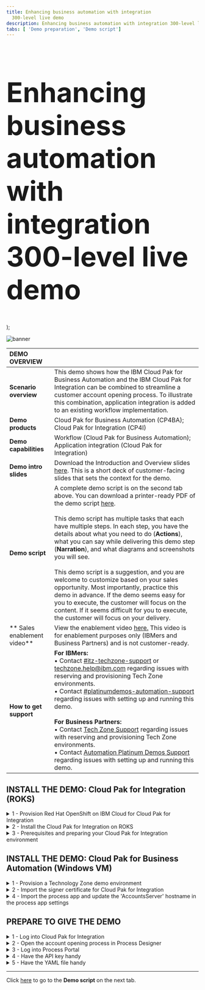 ```yaml
---
title: Enhancing business automation with integration
  300-level live demo
description: Enhancing business automation with integration 300-level live demo
tabs: [ 'Demo preparation', 'Demo script']
---
```


  <span>
    <h1 style="font-size:71px;">Enhancing business automation with integration <br/> 300-level live demo</h1>
  </span> );

![banner](./images/banner-prep.jpg)

<span id="top"></span>

| DEMO OVERVIEW | |
| :--- | :--- |
| **Scenario overview** | This demo shows how the IBM Cloud Pak for Business Automation and the IBM Cloud Pak for Integration can be combined to streamline a customer account opening process. To illustrate this combination, application integration is added to an existing workflow implementation. |
| **Demo products** | Cloud Pak for Business Automation (CP4BA); Cloud Pak for Integration (CP4I) |
| **Demo capabilities** | Workflow (Cloud Pak for Business Automation); Application integration (Cloud Pak for Integration) |
| **Demo intro slides** | Download the Introduction and Overview slides <a href="https://ibm.box.com/s/cpyk2zmgcupx4azzluh6eiks72j33ua3" target="_blank" rel="noreferrer">here</a>. This is a short deck of customer-facing slides that sets the context for the demo. |
| **Demo script** | A complete demo script is on the second tab above. You can download a printer-ready PDF of the demo script <a href="https://ibm.box.com/s/y1f2z8kkb648ci1t822vm9z6do5arc7j" target="_blank" rel="noreferrer">here</a>.<br/><br/> This demo script has multiple tasks that each have multiple steps. In each step, you have the details about what you need to do (**Actions**), what you can say while delivering this demo step (**Narration**), and what diagrams and screenshots you will see.<br/><br/>This demo script is a suggestion, and you are welcome to customize based on your sales opportunity. Most importantly, practice this demo in advance. If the demo seems easy for you to execute, the customer will focus on the content. If it seems difficult for you to execute, the customer will focus on your delivery. |
| ** Sales enablement video** | View the enablement video <a href="https://ibm.box.com/s/b2biajxlss0h5m2j378w0wc3qbcfnxrw" target="_blank" rel="noreferrer">here.</a> This video is for enablement purposes only (IBMers and Business Partners) and is not customer-ready. |
| **How to get support** | **For IBMers:** <br/>• Contact <a href="https://ibm-cloud.slack.com/archives/C0124J683GW" target="_blank" rel="noreferrer">#itz-techzone-support</a> or <a href="mailto:techzone.help@ibm.com">techzone.help@ibm.com</a> regarding issues with reserving and provisioning Tech Zone environments.<br/>• Contact <a href="https://ibm-cloud.slack.com/archives/C0216F39ACU" target="_blank" rel="noreferrer">#platinumdemos-automation-support</a> regarding issues with setting up and running this demo. <br/><br/> **For Business Partners:** <br/>• Contact <a href="mailto:techzone.help@ibm.com">Tech Zone Support</a> regarding issues with reserving and provisioning Tech Zone environments.<br/>• Contact <a href="mailto:automationplatinumdemos@ibm.com"> Automation Platinum Demos Support</a> regarding issues with setting up and running this demo. |

## **INSTALL THE DEMO: Cloud Pak for Integration (ROKS)**

<details>

<summary>1 - Provision Red Hat OpenShift on IBM Cloud for Cloud Pak for Integration</summary>

<br/>

Provision Red Hat OpenShift on IBM Cloud (ROKS) ready to install the Cloud Pak for Integration. To provision your ROKS instance, follow these steps:

<br/>

1. To provision a ROKS cluster, go <a href="https://techzone.ibm.com/my/reservations/create/62f1112aeeb0ab0017dc7608" target="_blank" rel="noreferrer">here</a> and complete the form.

<br/>

2. You will receive a confirmation email confirming the instance is provisioning.

<br/>

3. You will receive a second email once the environment is provisioned. You should expect this to take between 30 and 120 minutes. This email contains information, such as URLs, allowing you to connect to the instance. <br/><img src="https://raw.githubusercontent.com/ibm-garage-tsa/platinum-demos/master/src/pages/300-enhancing-ba-with-integration/images/prep-14.png" width="800" />

<br/>

**[Go to top](#top)**

</details>

<details>

<summary>2 - Install the Cloud Pak for Integration on ROKS</summary>

<br/>

1. Click the **Cluster URL** from the environment confirmation email. Log into IBM Cloud using your IBMid. <br/><img src="https://raw.githubusercontent.com/ibm-garage-tsa/platinum-demos/master/src/pages/300-enhancing-ba-with-integration/images/prep-15.png" width="500" />

<br/>

2. After you are logged in, click <a href="https://cloud.ibm.com/catalog/content/ibm-cp-integration-72f63273-f2f6-4e9c-8626-60fe798c57be-global" target="_blank" rel="noreferrer">here</a> to install Cloud Pak for Integration. <br/><br/> Make sure you are in an **ITZ** account (1) and the **Product version** is **2022.2.1** (2). <br/><img src="https://raw.githubusercontent.com/ibm-garage-tsa/platinum-demos/master/src/pages/300-enhancing-ba-with-integration/images/prep-16.png" width="800" />

<br/>

3. Scroll down to the **Select your cluster** section. From the list, select the **Red Hat OpenShift Cluster** (1) that you just created and click **Add project** (2). <br/><img src="https://raw.githubusercontent.com/ibm-garage-tsa/platinum-demos/master/src/pages/300-enhancing-ba-with-integration/images/prep-17.png" width="800" />

<br/>

4. Enter '**cp4i**' as the **Project** name. Click **Add**.

<br/>

5. Scroll down to the **Set the deployment values** section and toggle the **Use an existing secret?** slider to **No** (1). Enter a value for **csDefaultAdminPassword** (2). It is important that you choose a password that is 32 characters in length and is composed of only letters and numbers. You will need this password in step 12. <br/> <InlineNotification>Password validation is currently not enforced on this page. If you proceed with an invalid password, you will be able to start the installation, but it will fail. There is no way to recover from this error other than provisioning a new cluster. </InlineNotification> <br/><img src="https://raw.githubusercontent.com/ibm-garage-tsa/platinum-demos/master/src/pages/300-enhancing-ba-with-integration/images/prep-18.png" width="800" />

<br/>

6. Scroll down to **Optional deployment values**. Click the collapsible section to open them. First, we will select the appropriate parameters for this specific demo: <br/><br/> 1. **cognitiveCarRepairDemo**: Set to ‘**true**’ <br/> 2. **drivewayDentDeletionDemo**: Set to ‘**false**’ <br/> 3. **eventEnabledInsuranceDemo**: Set to ‘**false**’ <br/> 4. **mappingAssistDemo**: Set to ‘**false**’ <br/> 5. **weatherChatbotDemo**: Set to ‘**false**’ <br/><img src="https://raw.githubusercontent.com/ibm-garage-tsa/platinum-demos/master/src/pages/300-enhancing-ba-with-integration/images/prep-19.png" width="800" />

<br/>

7. Continue to change the parameters and values: <br/> <InlineNotification>If you don’t have an SMTP email server and accounts that you can use, you may sign up for a free Mailtrap.io account. Mailtrap.io is a free cloud service that mimics an SMTP server. It is used for development/demonstration purposes only. </InlineNotification>
<br/> 1. <strong>demoAPICMailServerHost</strong>: If you’re using mailtrap, leave this as '<strong>smtp.mailtrap.io</strong>.' <br/> 2. <strong>demoAPICMailServerPort</strong>: If you’re using mailtrap, leave this as '<strong>2525</strong>.' <br/> 3. <strong>demoAPICEmailAddress</strong>: If you’re using mailtrap, you can use any email address. The dummy address ’apicadmin@example.com’ is recommended. If you’re using your own mail server, use an email address that you can receive and read. <br/> 4. <strong>demoAPICMialServerUsername</strong>: Set this to your SMTP mailtrap username. This is different from your mailtrap login username and can be found by using these instructions. <br/> 5. <strong>demoAPICMailServerPassword</strong>: Set this to your SMTP mailtrap password. This is different from your mailtrap login password and can be found by using these instructions. <br/><br/> <img src="https://raw.githubusercontent.com/ibm-garage-tsa/platinum-demos/master/src/pages/300-enhancing-ba-with-integration/images/prep-20.png" width="800" />

<br/>

8. Accept the license agreement (1) and click **Install** (2) to install Cloud Pak for Integration. The installation will take up to 150 minutes. <br/><img src="https://raw.githubusercontent.com/ibm-garage-tsa/platinum-demos/master/src/pages/300-enhancing-ba-with-integration/images/prep-21.png" width="300" />

<br/>

9. You can view the progress in the Schematics progress bar (1), or check the details by clicking **View log** (2). <br/><img src="https://raw.githubusercontent.com/ibm-garage-tsa/platinum-demos/master/src/pages/300-enhancing-ba-with-integration/images/prep-22.png" width="800" />

<br/>

10. When the status is **Active**, you will be able to access Cloud Pak for Integration Platform Navigator. Select **Offering Dashboard** on the upper right corner of the page. <br/><img src="https://raw.githubusercontent.com/ibm-garage-tsa/platinum-demos/master/src/pages/300-enhancing-ba-with-integration/images/prep-23.png" width="800" />

<br/>

11. On the login page, select the **IBM provided credentials (admin only)** authentication type. <br/><img src="https://raw.githubusercontent.com/ibm-garage-tsa/platinum-demos/master/src/pages/300-enhancing-ba-with-integration/images/prep-24.png" width="800" />

<br/>

12. Use the admin username and password (1) you created in step 5, and click **Log in** (2). <br/><img src="https://raw.githubusercontent.com/ibm-garage-tsa/platinum-demos/master/src/pages/300-enhancing-ba-with-integration/images/prep-25.png" width="800" />

<br/>

13. Click **Integration instances**. <br/><img src="https://raw.githubusercontent.com/ibm-garage-tsa/platinum-demos/master/src/pages/300-enhancing-ba-with-integration/images/prep-26.png" width="800" />

<br/>

You have successfully completed cluster provisioning, installation of Cloud Pak for Integration, and deployment of API Connect and App Connect. You are ready to proceed.

<br/>

**[Go to top](#top)**

</details>

<details>

<summary>3 - Prerequisites and preparing your Cloud Pak for Integration environment</summary>

<br/>

**Deploy IBM MQ**

<br/>

In this section, you will access your ROKS cluster and install IBM MQ configured ready for App Connect.

<br/>

1. Open <a href="https://techzone.ibm.com/my/reservations" target="_blank" rel="noreferrer">My reservations</a> in **IBM Technology Zone**.

<br/>

2. Select your **CP4I ROKS** cluster. <br/><img src="https://raw.githubusercontent.com/ibm-garage-tsa/platinum-demos/master/src/pages/300-enhancing-ba-with-integration/images/prep-28.png" width="800" />

<br/>

3. Click **Open your IBM Cloud environment**. <br/><img src="https://raw.githubusercontent.com/ibm-garage-tsa/platinum-demos/master/src/pages/300-enhancing-ba-with-integration/images/prep-29.png" width="800" />

<br/>

4. Click **OpenShift web console**. <br/><img src="https://raw.githubusercontent.com/ibm-garage-tsa/platinum-demos/master/src/pages/300-enhancing-ba-with-integration/images/prep-30.png" width="800" />

<br/>

5. On the web console, click the **+** icon (1), copy the content of this <a href="https://raw.githubusercontent.com/IBM/platinum-demo-code-cp4icp4ba/main/cp4i/mq/externalqmgr.yaml" target="_blank" rel="noreferrer">file</a> (externalqmgr.yaml) into the screen (2), and click **Create** (3). <br/><img src="https://raw.githubusercontent.com/ibm-garage-tsa/platinum-demos/master/src/pages/300-enhancing-ba-with-integration/images/prep-31.png" width="800" />

<br/>

**Connect Cloud Pak for Integration to your endpoints**

<br/>

Now, let's configure our services endpoints in Cloud Pak for Integration.

<br/>

1. In the menu on the top left, open the **Design** folder (1) and select **Integrations** (2). <br/><img src="https://raw.githubusercontent.com/ibm-garage-tsa/platinum-demos/master/src/pages/300-enhancing-ba-with-integration/images/prep-44.png" width="800" />

<br/>

2. Click the **Catalog** icon to see a list of the available connectors. <br/><img src="https://raw.githubusercontent.com/ibm-garage-tsa/platinum-demos/master/src/pages/300-enhancing-ba-with-integration/images/prep-45.png" width="800" />

<br/>

3. To configure the MQ connection, search for '**IBM MQ**' (1) and click **Connect** (2). <br/><img src="https://raw.githubusercontent.com/ibm-garage-tsa/platinum-demos/master/src/pages/300-enhancing-ba-with-integration/images/prep-46.png" width="800" />

<br/>

4. Click **Continue**. <br/><img src="https://raw.githubusercontent.com/ibm-garage-tsa/platinum-demos/master/src/pages/300-enhancing-ba-with-integration/images/prep-47.png" width="800" />

<br/>

5. Enter '**basicmq**' for the **Queue manager name** (1), '**basicmq-ibm-mq**' for the **Queue manager hostname** (2), and '**1414**' for the **Listener port number** (3). <br/><img src="https://raw.githubusercontent.com/ibm-garage-tsa/platinum-demos/master/src/pages/300-enhancing-ba-with-integration/images/prep-48.png" width="800" />

<br/>

6. Enter '**SYSTEM.DEF.SVRCONN**' for the **Channel name** (1), and click **Connect** (2). <br/><img src="https://raw.githubusercontent.com/ibm-garage-tsa/platinum-demos/master/src/pages/300-enhancing-ba-with-integration/images/prep-49.png" width="800" />

<br/>

7. Click **Continue**. <br/><img src="https://raw.githubusercontent.com/ibm-garage-tsa/platinum-demos/master/src/pages/300-enhancing-ba-with-integration/images/prep-50.png" width="800" />

<br/>

8. Click the **APIs** tab (1) and then the **+** icon (2). <br/><img src="https://raw.githubusercontent.com/ibm-garage-tsa/platinum-demos/master/src/pages/300-enhancing-ba-with-integration/images/prep-51.png" width="800" />

<br/>

9. Download the API definition for the external account service from <a href="https://raw.githubusercontent.com/IBM/platinum-demo-code-cp4icp4ba/main/cp4i/appConnect/CustomerAccountOpenAPIJSONServer.yaml" target="_blank" rel="noreferrer">here</a>.

<br/>

10. Select the downloaded **CustomerAccountOpenAPIJSONServer.yaml** file (1), and click **Next** (2). <br/><img src="https://raw.githubusercontent.com/ibm-garage-tsa/platinum-demos/master/src/pages/300-enhancing-ba-with-integration/images/prep-52.png" width="800" />

<br/>

11. Click **Add API**. <br/><img src="https://raw.githubusercontent.com/ibm-garage-tsa/platinum-demos/master/src/pages/300-enhancing-ba-with-integration/images/prep-53.png" width="800" />

<br/>

12. Expand the imported API (1), and click **Connect** (2). <br/><img src="https://raw.githubusercontent.com/ibm-garage-tsa/platinum-demos/master/src/pages/300-enhancing-ba-with-integration/images/prep-54.png" width="800" />

<br/>

13. Scroll down and click **Connect**.

<br/>

**Import the flows**

<br/>

1. Download the following two files: <br/> • <a href="https://raw.githubusercontent.com/IBM/platinum-demo-code-cp4icp4ba/main/cp4i/appConnect/MQExternalProvider.yaml" target="_blank" rel="noreferrer">MQ flow to simulate the acquired bank</a> <br/> • <a href="https://raw.githubusercontent.com/IBM/platinum-demo-code-cp4icp4ba/main/cp4i/appConnect/Accounts.yaml" target="_blank" rel="noreferrer">Accounts API flow that workflow will use</a>

<br/>

2. Import each downloaded file by clicking the **Dashboard** icon (1), **New** (2), and then **Import flow…** (3). <br/><img src="https://raw.githubusercontent.com/ibm-garage-tsa/platinum-demos/master/src/pages/300-enhancing-ba-with-integration/images/prep-55.png" width="800" />

<br/>

3. Add the downloaded **MQExternalProvider.yaml** file (1), and click **Import** (2). <br/><img src="https://raw.githubusercontent.com/ibm-garage-tsa/platinum-demos/master/src/pages/300-enhancing-ba-with-integration/images/prep-56.png" width="800" />

<br/>

4. Start the imported flow by selecting the menu at the top right (1) and clicking **Start flow** (2). <br/><img src="https://raw.githubusercontent.com/ibm-garage-tsa/platinum-demos/master/src/pages/300-enhancing-ba-with-integration/images/prep-57.png" width="800" />

<br/>

5. Repeat the process for the other downloaded **Accounts.yaml** file. This time, the flow is started by switching the toggle from **Stopped** to **Started**. <br/><img src="https://raw.githubusercontent.com/ibm-garage-tsa/platinum-demos/master/src/pages/300-enhancing-ba-with-integration/images/prep-58.png" width="800" />

<br/>

**Test the flow**

<br/>

1. Click the **Dashboard** icon to return to the dashboard and view the imported flows. <br/><img src="https://raw.githubusercontent.com/ibm-garage-tsa/platinum-demos/master/src/pages/300-enhancing-ba-with-integration/images/prep-59.png" width="800" />

<br/>

2. Select the **Accounts** flow. <br/><img src="https://raw.githubusercontent.com/ibm-garage-tsa/platinum-demos/master/src/pages/300-enhancing-ba-with-integration/images/prep-60.png" width="800" />

<br/>

3. Select the **Test** tab (1), **Get /Accounts/{customerId}** operation (2), and then the **Try it** tab (3). <br/><img src="https://raw.githubusercontent.com/ibm-garage-tsa/platinum-demos/master/src/pages/300-enhancing-ba-with-integration/images/prep-61.png" width="800" />

<br/>

4. Scroll down and enter '**1234567890**' in the **customerId** field (1), and click **Send** (2). <br/><img src="https://raw.githubusercontent.com/ibm-garage-tsa/platinum-demos/master/src/pages/300-enhancing-ba-with-integration/images/prep-62.png" width="800" />

<br/>

5. The first test will fail due to a known timeout issue with the error shown in the screenshot below. Click **Send** a second time to receive the correct response. <br/><img src="https://raw.githubusercontent.com/ibm-garage-tsa/platinum-demos/master/src/pages/300-enhancing-ba-with-integration/images/prep_63.png" width="800" />

<br/>

6. You will see the following correct response. <br/><img src="https://raw.githubusercontent.com/ibm-garage-tsa/platinum-demos/master/src/pages/300-enhancing-ba-with-integration/images/prep-64.png" width="800" />

<br/>

7. Three environmentally specific pieces of information are required to integrate the API into the workflow: the API URL, client ID and hostname. <br/><br/> Scroll to the top of the screen and save the **API URL** (1) and **client ID** (2).<br/><br/>The hostname is contained within the API URL. It is the portion between "http://" and the next "/". <br/><br/> Then the hostname is: ademo-gw-gateway-cp4i.itzroks-120000k3ak-vzlud5-4b4a324f027aea19c5cbc0c3275c4656-0000.eu-de.containers.appdomain.cloud<br/><br/>Copy and save the hostname with the API URL and client ID.<br/><img src="https://raw.githubusercontent.com/ibm-garage-tsa/platinum-demos/master/src/pages/300-enhancing-ba-with-integration/images/prep-65.png" width="800" />

**[Go to top](#top)**

</details>

## **INSTALL THE DEMO: Cloud Pak for Business Automation (Windows VM)**

<details>

<summary>1 - Provision a Technology Zone demo environment</summary>

<br/>

1. Reserve a Technology Zone demo environment <a href="https://techzone.ibm.com/my/reservations/create/639cad5454b4ce0018719ec9" target="_blank" rel="noreferrer">here</a>.

<br/>

2. Wait until your reservation status is **Ready** on the IBM Technology Zone’s **My Library → My Reservations** page. (You can either keep refreshing the My Reservation page or wait for a confirmation email.)<br/><br/>When your reservation is **Ready**, click the reservation tile to view the reservation details.<br/><img src="https://raw.githubusercontent.com/ibm-garage-tsa/platinum-demos/master/src/pages/300-enhancing-ba-with-integration/images/prep-res-ready.png" width="300" /><br/>

3. On the reservation details page, copy or bookmark the **Published services** links for **BAW Workflow Center** and **BAW Process Portal**.<br/><br/>When your reservation is **Ready**, click the reservation tile to view the reservation details.<br/><img src="https://raw.githubusercontent.com/ibm-garage-tsa/platinum-demos/master/src/pages/300-enhancing-ba-with-integration/images/prep-published-services.png" width="800" />

<br/>

**[Go to top](#top)**

</details>

<details>

<summary>2 - Import the signer certificate for Cloud Pak for Integration</summary>

<br/>

1. From the reservation details page, scroll down and click to open the BAW Remote Console. It is the link on the left.<br/><img src="https://raw.githubusercontent.com/ibm-garage-tsa/platinum-demos/master/src/pages/300-enhancing-ba-with-integration/images/prep-baw-remote.png" width="300" />

<br/>

2. The console will open. Click **Full screen.**<br/> <img src="https://raw.githubusercontent.com/ibm-garage-tsa/platinum-demos/master/src/pages/300-enhancing-ba-with-integration/images/prep-console-full-screen.png" width="800" />

<br/>

3. Click **Yes** on the **Networks** dialog box.

<br/>

  <InlineNotification>The first time you access the VM, you will be presented with the network option below. It is imperative to select YES. (Otherwise, the VM will not be properly configured for this demo.)</InlineNotification>

  <br/> <img src="https://raw.githubusercontent.com/ibm-garage-tsa/platinum-demos/master/src/pages/300-enhancing-ba-with-integration/images/prep-networks-yes.png" width="300" />

<br/>

4. On the Windows desktop, double-click the **WebSphere Console** shortcut to open the WebSphere Console.<br/> <img src="https://raw.githubusercontent.com/ibm-garage-tsa/platinum-demos/master/src/pages/300-enhancing-ba-with-integration/images/prep-websphere-console.png" width="300" /><br/>

5. Click **Advanced…**, then **Accept the Risk and Continue** to continue past the security warning.

<br/>

6. Enter '**admin**' as the **User ID** and '**admin**' as the **Password**. <br/> <img src="https://raw.githubusercontent.com/ibm-garage-tsa/platinum-demos/master/src/pages/300-enhancing-ba-with-integration/images/prep-2.png" width="800" />

<br/>

7. Open **Security** (1) and click **SSL certificate and key management** (2). <br/> <img src="https://raw.githubusercontent.com/ibm-garage-tsa/platinum-demos/master/src/pages/300-enhancing-ba-with-integration/images/prep-3.png" width="800" />

<br/>

8. Click **Key stores and certificates**. <br/> <img src="https://raw.githubusercontent.com/ibm-garage-tsa/platinum-demos/master/src/pages/300-enhancing-ba-with-integration/images/prep-4.png" width="800" />

<br/>

9. Click **CellDefaultTrustStore**. <br/> <img src="https://raw.githubusercontent.com/ibm-garage-tsa/platinum-demos/master/src/pages/300-enhancing-ba-with-integration/images/prep-5.png" width="800" />

<br/>

10. Click **Signer certificates**. <br/> <img src="https://raw.githubusercontent.com/ibm-garage-tsa/platinum-demos/master/src/pages/300-enhancing-ba-with-integration/images/prep-6.png" width="800" />

<br/>

11. Click **Retrieve from port**. <br/> <img src="https://raw.githubusercontent.com/ibm-garage-tsa/platinum-demos/master/src/pages/300-enhancing-ba-with-integration/images/prep-7.png" width="800" />

<br/>

12. For **Host**, enter your Cloud Pak for Integration ROKS hostname. For **Port**, enter '**443**'. For **Alias**, enter '**integration-1**'. Click **Retrieve signer information**. <br/><img src="https://raw.githubusercontent.com/ibm-garage-tsa/platinum-demos/master/src/pages/300-enhancing-ba-with-integration/images/prep-8.png" width="800" />

<br/>

13. Click **Apply**. <br/><img src="https://raw.githubusercontent.com/ibm-garage-tsa/platinum-demos/master/src/pages/300-enhancing-ba-with-integration/images/prep-9.png" width="800" />

<br/>

14. Click **Save**. <br/><img src="https://raw.githubusercontent.com/ibm-garage-tsa/platinum-demos/master/src/pages/300-enhancing-ba-with-integration/images/prep-10.png" width="800" />

<br/>

15. The new certificate is now added. <br/><img src="https://raw.githubusercontent.com/ibm-garage-tsa/platinum-demos/master/src/pages/300-enhancing-ba-with-integration/images/prep-11.png" width="800" />

<br/>

You can now close the BAW VM console window.

<br/>

**[Go to top](#top)**

</details>

<details>

<summary>4 - Import the process app and update the 'AccountsServer' hostname in the process app settings</summary>

<br/>

1. Using a browser on your local computer, open **BAW Workflow Center** using the Published Services link from the top of the Technology Zone reservation page. 
<br/>

2. Click **Process Apps**. <br/> <img src="https://raw.githubusercontent.com/ibm-garage-tsa/platinum-demos/master/src/pages/300-enhancing-ba-with-integration/images/prep-73.png" width="800" />

<br/>

3. Click **Import**. <br/> <img src="https://raw.githubusercontent.com/ibm-garage-tsa/platinum-demos/master/src/pages/300-enhancing-ba-with-integration/images/prep-74.png" width="800" />

<br/>

4. Click **Browse**. <br/> <img src="https://raw.githubusercontent.com/ibm-garage-tsa/platinum-demos/master/src/pages/300-enhancing-ba-with-integration/images/prep-75.png" width="800" />

<br/>

5. Select the **<a href="./New_Account_Opening.twx" target="_blank" rel="noreferrer">New_Account_Opening.twx</a>** file (1). Click **Open** (2). <br/> <img src="https://raw.githubusercontent.com/ibm-garage-tsa/platinum-demos/master/src/pages/300-enhancing-ba-with-integration/images/prep-76.png" width="800" />

<br/>

6. Click **OK**. <br/> <img src="https://raw.githubusercontent.com/ibm-garage-tsa/platinum-demos/master/src/pages/300-enhancing-ba-with-integration/images/prep-77.png" width="800" />

<br/>

7. Wait for the import to complete. Click **New Account Opening**. <br/> <img src="https://raw.githubusercontent.com/ibm-garage-tsa/platinum-demos/master/src/pages/300-enhancing-ba-with-integration/images/prep-78.png" width="800" />

<br/>

8. Click the **Servers** tab. <br/> <img src="https://raw.githubusercontent.com/ibm-garage-tsa/platinum-demos/master/src/pages/300-enhancing-ba-with-integration/images/prep-79.png" width="800" />

<br/>

9. In **Process App Settings**, **AccountsServer** must be updated with the hostname of your Cloud Pak for Integration ROKS environment. Set **Hostname** to the hostname of your Cloud Pak for Integration ROKS environment. <br/> <img src="https://raw.githubusercontent.com/ibm-garage-tsa/platinum-demos/master/src/pages/300-enhancing-ba-with-integration/images/prep-80.png" width="800" />

<br/>

**[Go to top](#top)**

</details>

## **PREPARE TO GIVE THE DEMO**

<details>

<summary>1 - Log into Cloud Pak for Integration</summary>
<br/>

1. Open **Cloud Pak for Integration** and click **IBM provided credentials (admin only)**. <br/><img src="https://raw.githubusercontent.com/ibm-garage-tsa/platinum-demos/master/src/pages/300-enhancing-ba-with-integration/images/prep-66.png" width="800" />

<br/>

2. Enter your admin username and password (1), and click **Log in** (2). <br/><img src="https://raw.githubusercontent.com/ibm-garage-tsa/platinum-demos/master/src/pages/300-enhancing-ba-with-integration/images/prep-67.png" width="800" />

<br/>

3. Click **Integration instances**. <br/><img src="https://raw.githubusercontent.com/ibm-garage-tsa/platinum-demos/master/src/pages/300-enhancing-ba-with-integration/images/prep-68.png" width="800" />

<br/>

4. On the **Integration instances** page, click **ace-designer-demo**. <br/><img src="https://raw.githubusercontent.com/ibm-garage-tsa/platinum-demos/master/src/pages/300-enhancing-ba-with-integration/images/prep-69.png" width="800" />

**[Go to top](#top)**

</details>

<details>

<summary>2 - Open the account opening process in Process Designer</summary>
<br/>

1. Using Firefox on your local computer, open **BAW Workflow Center** using the Published Services link from the top of the Technology Zone reservation page. 
 <br/> <InlineNotification>Using separate browsers for Process Designer vs. Process Portal prevents the logins from colliding with each other. </InlineNotification> 

<br/>

2. Log in to **Workflow Center** using '**admin**' as both the **User name** and **Password**. <br/> <img src="https://raw.githubusercontent.com/ibm-garage-tsa/platinum-demos/master/src/pages/300-enhancing-ba-with-integration/images/prep-82.png" width="800" />

<br/>

3. Click **Process Apps**. <br/> <img src="https://raw.githubusercontent.com/ibm-garage-tsa/platinum-demos/master/src/pages/300-enhancing-ba-with-integration/images/prep-83.png" width="800" />

<br/>

4. Click **New Account Opening**. <br/> <img src="https://raw.githubusercontent.com/ibm-garage-tsa/platinum-demos/master/src/pages/300-enhancing-ba-with-integration/images/prep-84.png" width="800" />

<br/>

5. Click **Processes** (1) and then **New Account (Current Workflow)** (2). <br/> <img src="https://raw.githubusercontent.com/ibm-garage-tsa/platinum-demos/master/src/pages/300-enhancing-ba-with-integration/images/prep-85.png" width="800" />

<br/>

6. The **New Account (Current Workflow)** process definition is now open. <br/> <img src="https://raw.githubusercontent.com/ibm-garage-tsa/platinum-demos/master/src/pages/300-enhancing-ba-with-integration/images/prep-86.png" width="800" />

<br/>

**[Go to top](#top)**

</details>

<details>

<summary>3 - Log into Process Portal</summary>
<br/>

1. Using Chrome on your local computer, open **BAW Process Portal** using the Published Services link from the top of the Technology Zone reservation page.
 <br/> <InlineNotification>Using separate browsers for Process Designer vs. Process Portal prevents the logins from colliding with each other. </InlineNotification> 

<br/>

2. Log in with '**assistant**' as the **Username** and '**passw0rd**' as the **Password**. <br/> <img src="https://raw.githubusercontent.com/ibm-garage-tsa/platinum-demos/master/src/pages/300-enhancing-ba-with-integration/images/prep-88.png" width="800" />

<br/>

3. **Process Portal** is now open. <br/> <img src="https://raw.githubusercontent.com/ibm-garage-tsa/platinum-demos/master/src/pages/300-enhancing-ba-with-integration/images/prep-89.png" width="800" />

<br/>

**[Go to top](#top)**

</details>

<details>

<summary>4 - Have the API key handy</summary>
<br/>

The very last step of the Cloud Pak for Integration installation (above) required you to save the API key.

<br/>

In the demo script, you will be required to enter the Cloud Pak for Integration API key into the process application. Make sure the API key is easily accessible.

<br/>

<InlineNotification>For easy access, store the API key in the Windows clipboard. </InlineNotification>

<br/>

**[Go to top](#top)**

</details>

<details>

<summary>5 - Have the YAML file handy</summary>
<br/>

In the demo script, you will be required to use the OpenAPI 3.0 YAML file to discover the API. Download the YAML file **<a href="./Accounts-openapi.yaml.zip" target="_blank" rel="noreferrer">here</a>**. 

<br/>

**[Go to top](#top)**

</details>

***

Click [here](/300-enhancing-ba-with-integration/demo-script) to go to the **Demo script** on the next tab.
